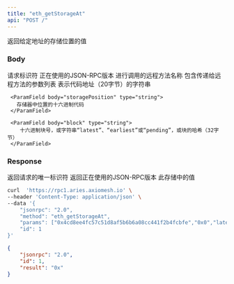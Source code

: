 ```yaml
---
title: "eth_getStorageAt"
api: "POST /"
---
```


返回给定地址的存储位置的值

### Body

<ParamField body="id" type="number" placeholder="1">
  请求标识符
</ParamField>

<ParamField body="jsonrpc" type="string" placeholder="2.0">
  正在使用的JSON-RPC版本
</ParamField>

<ParamField body="method" type="string" placeholder="eth_getStorageAt">
  进行调用的远程方法名称
</ParamField>

<ParamField body="params" type="array">
  包含传递给远程方法的参数列表

  <Expandable title="params">
     <ParamField body="address" type="string">
       表示代码地址（20字节）的字符串
     </ParamField>

     <ParamField body="storagePosition" type="string">
       存储器中位置的十六进制代码
     </ParamField>

     <ParamField body="block" type="string">
        十六进制块号，或字符串“latest”、“earliest”或“pending”，或块的哈希（32字节）
     </ParamField>

  </Expandable>
</ParamField>

### Response

<ResponseField name="id" type="number">
  返回请求的唯一标识符
</ResponseField>

<ResponseField name="jsonrpc" type="string">
  返回正在使用的JSON-RPC版本
</ResponseField>

<ResponseField name="storageValue" type="string">
  此存储中的值
</ResponseField>

<RequestExample>

```bash Example Request
curl  'https://rpc1.aries.axiomesh.io' \
--header 'Content-Type: application/json' \
--data '{
    "jsonrpc": "2.0",
    "method": "eth_getStorageAt",
    "params": ["0x4cd8ee4fc57c51d8af5b6b6a08cc441f2b4fcbfe","0x0","latest"],
    "id": 1
}'
```

</RequestExample>

<ResponseExample>

```json Response
{
    "jsonrpc": "2.0",
    "id": 1,
    "result": "0x"
}
```

</ResponseExample>
